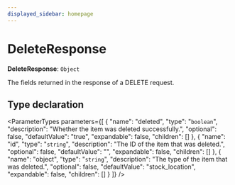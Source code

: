 ```yaml
---
displayed_sidebar: homepage
---
```



# DeleteResponse

 **DeleteResponse**: `Object`

The fields returned in the response of a DELETE request.

## Type declaration

<ParameterTypes parameters={[
  {
    "name": "deleted",
    "type": "`boolean`",
    "description": "Whether the item was deleted successfully.",
    "optional": false,
    "defaultValue": "true",
    "expandable": false,
    "children": []
  },
  {
    "name": "id",
    "type": "`string`",
    "description": "The ID of the item that was deleted.",
    "optional": false,
    "defaultValue": "",
    "expandable": false,
    "children": []
  },
  {
    "name": "object",
    "type": "`string`",
    "description": "The type of the item that was deleted.",
    "optional": false,
    "defaultValue": "stock_location",
    "expandable": false,
    "children": []
  }
]} />
